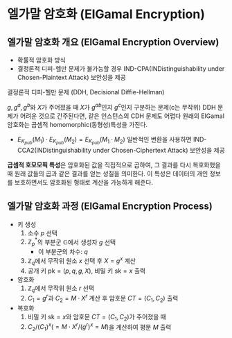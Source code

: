 # 엘가말 암호화 (ElGamal Encryption)
## 엘가말 암호화 개요 (ElGamal Encryption Overview)
- 확률적 암호화 방식
- 결정론적 디피-헬만 문제가 불가능할 경우 IND-CPA(INDistinguishability under Chosen-Plaintext Attack) 보안성을 제공

<Bbox> 결정론적 디피-헬만 문제 (DDH, Decisional Diffie-Hellman) </Bbox>

$g, g^a, g^b$와 $X$가 주어졌을 때 $X$가 $g^{ab}$인지 $g^c$인지 구분하는 문제(c는 무작위)
DDH 문제가 어려운 것으로 간주된다면, 같은 인스턴스의 CDH 문제도 어렵다
원래의 ElGamal 암호화는 곱셈적 homomorphic(동형성)특성을 가진다.
- $E_{K_{pub}}(M_1) \cdot E_{K_{pub}}(M_2) = E_{K_{pub}}(M_1 \cdot M_2)$
일반적인 변환을 사용하면 IND-CCA2(INDistinguishability under Chosen-Ciphertext Attack) 보안성을 제공

**곱셈적 호모모픽 특성**은 암호화된 값을 직접적으로 곱하여, 그 결과를 다시 복호화했을 때 원래 값들의 곱과 같은 결과를 얻는 성질을 의미한다. 이 특성은 데이터의 개인 정보를 보호하면서도 암호화된 형태로 계산을 가능하게 해준다.

## 엘가말 암호화 과정 (ElGamal Encryption Process)
- 키 생성
	1. 소수 $p$ 선택
	2. $\mathbb{Z}_p^*$의 부분군 $\mathbb{G}$에서 생성자 $g$ 선택
		- 이 부분군의 차수: $q$
	3. $\mathbb{Z}_q$에서 무작위 원소 $x$ 선택 후 $X = g^x$ 계산
	4. 공개 키 $\text{pk} = (p, q, g, X)$, 비밀 키 $\text{sk} = x$ 출력
- 암호화
	1. $\mathbb{Z}_q$에서 무작위 원소 $r$ 선택
	2. $C_1 = g^r$과 $C_2 = M \cdot X^r$ 계산 후 암호문 $CT = (C_1, C_2)$ 출력
- 복호화
	1. 비밀 키 $\text{sk} = x$와 암호문 $CT = (C_1, C_2)$가 주어졌을 때
	2. $C_2 / (C_1)^x (= M \cdot X^r / (g^r)^x  = M)$을 계산하여 평문 $M$ 출력